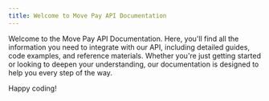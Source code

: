 ```yaml
---
title: Welcome to Move Pay API Documentation
---
```


Welcome to the Move Pay API Documentation. Here, you'll find all the information you need to integrate with our API, including detailed guides, code examples, and reference materials. Whether you're just getting started or looking to deepen your understanding, our documentation is designed to help you every step of the way.

Happy coding!
